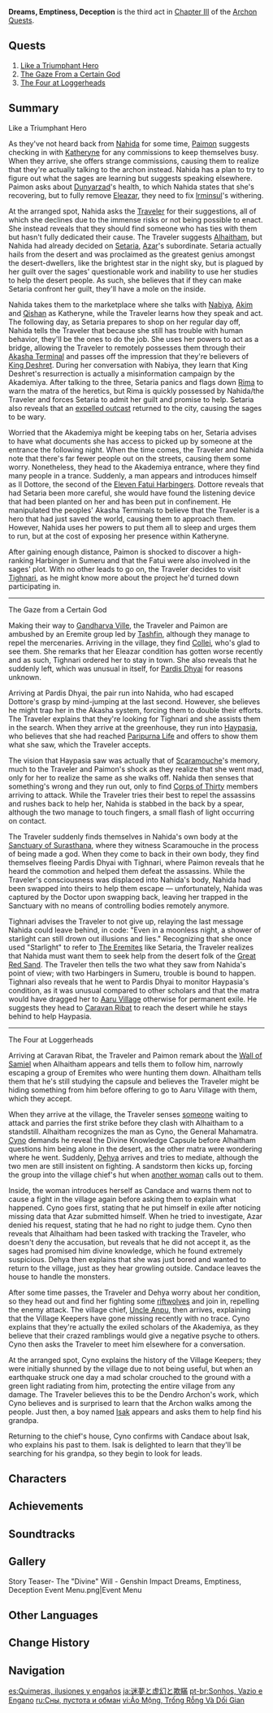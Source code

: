 {{Act Infobox
|image          = Story Card Chapter III Act III.png
|type           = Archon
|chapter        = Chapter III
|actNum         = III
|region         = Sumeru
|prev           = The Morn a Thousand Roses Brings
|next           = King Deshret and the Three Magi
|ARReq          = 35
|rep            = Sumeru
|repAmt         = 100
|repOrder       = 498
}}
{{Description|"The world as it is, and all that is in it &mdash; it is but a dream, empty and full of lies."<br>The [[Sabzeruz Festival]] samsara finally comes to an end.<br>The path to saving the god lies within the desert stars.<br>"I am the lord of the scarlet soil. My deeds are world-renowned, and even the strong kneel before me!"}}
'''Dreams, Emptiness, Deception''' is the third act in [[Chapter III]] of the [[Archon Quests]].

==Quests==
# [[Like a Triumphant Hero]]
# [[The Gaze From a Certain God]]
# [[The Four at Loggerheads]]

==Summary==
;Like a Triumphant Hero
As they've not heard back from [[Nahida]] for some time, [[Paimon]] suggests checking in with [[Katheryne]] for any commissions to keep themselves busy. When they arrive, she offers strange commissions, causing them to realize that they're actually talking to the archon instead. Nahida has a plan to try to figure out what the sages are learning but suggests speaking elsewhere. Paimon asks about [[Dunyarzad]]'s health, to which Nahida states that she's recovering, but to fully remove [[Eleazar]], they need to fix [[Irminsul]]'s withering.

At the arranged spot, Nahida asks the [[Traveler]] for their suggestions, all of which she declines due to the immense risks or not being possible to enact. She instead reveals that they should find someone who has ties with them but hasn't fully dedicated their cause. The Traveler suggests [[Alhaitham]], but Nahida had already decided on [[Setaria]], [[Azar]]'s subordinate. Setaria actually hails from the desert and was proclaimed as the greatest genius amongst the desert-dwellers, like the brightest star in the night sky, but is plagued by her guilt over the sages' questionable work and inability to use her studies to help the desert people. As such, she believes that if they can make Setaria confront her guilt, they'll have a mole on the inside.

Nahida takes them to the marketplace where she talks with [[Nabiya]], [[Akim]] and [[Qishan]] as Katheryne, while the Traveler learns how they speak and act. The following day, as Setaria prepares to shop on her regular day off, Nahida tells the Traveler that because she still has trouble with human behavior, they'll be the ones to do the job. She uses her powers to act as a bridge, allowing the Traveler to remotely possesses them through their [[Akasha Terminal]] and passes off the impression that they're believers of [[King Deshret]]. During her conversation with Nabiya, they learn that King Deshret's resurrection is actually a misinformation campaign by the Akademiya. After talking to the three, Setaria panics and flags down [[Rima]] to warn the matra of the heretics, but Rima is quickly possessed by Nahida/the Traveler and forces Setaria to admit her guilt and promise to help. Setaria also reveals that an [[Il Dottore|expelled outcast]] returned to the city, causing the sages to be wary.

Worried that the Akademiya might be keeping tabs on her, Setaria advises to have what documents she has access to picked up by someone at the entrance the following night. When the time comes, the Traveler and Nahida note that there's far fewer people out on the streets, causing them some worry. Nonetheless, they head to the Akademiya entrance, where they find many people in a trance. Suddenly, a man appears and introduces himself as Il Dottore, the second of the [[Eleven Fatui Harbingers]]. Dottore reveals that had Setaria been more careful, she would have found the listening device that had been planted on her and has been put in confinement. He manipulated the peoples' Akasha Terminals to believe that the Traveler is a hero that had just saved the world, causing them to approach them. However, Nahida uses her powers to put them all to sleep and urges them to run, but at the cost of exposing her presence within Katheryne.

After gaining enough distance, Paimon is shocked to discover a high-ranking Harbinger in Sumeru and that the Fatui were also involved in the sages' plot. With no other leads to go on, the Traveler decides to visit [[Tighnari]], as he might know more about the project he'd turned down participating in.
----
;The Gaze from a Certain God
Making their way to [[Gandharva Ville]], the Traveler and Paimon are ambushed by an Eremite group led by [[Tashfin]], although they manage to repel the mercenaries. Arriving in the village, they find [[Collei]], who's glad to see them. She remarks that her Eleazar condition has gotten worse recently and as such, Tighnari ordered her to stay in town. She also reveals that he suddenly left, which was unusual in itself, for [[Pardis Dhyai]] for reasons unknown.

Arriving at Pardis Dhyai, the pair run into Nahida, who had escaped Dottore's grasp by mind-jumping at the last second. However, she believes he might trap her in the Akasha system, forcing them to double their efforts. The Traveler explains that they're looking for Tighnari and she assists them in the search. When they arrive at the greenhouse, they run into [[Haypasia]], who believes that she had reached [[Paripurna Life]] and offers to show them what she saw, which the Traveler accepts.

The vision that Haypasia saw was actually that of [[Scaramouche]]'s memory, much to the Traveler and Paimon's shock as they realize that she went mad, only for her to realize the same as she walks off. Nahida then senses that something's wrong and they run out, only to find [[Corps of Thirty]] members arriving to attack. While the Traveler tries their best to repel the assassins and rushes back to help her, Nahida is stabbed in the back by a spear, although the two manage to touch fingers, a small flash of light occurring on contact.

The Traveler suddenly finds themselves in Nahida's own body at the [[Sanctuary of Surasthana]], where they witness Scaramouche in the process of being made a god. When they come to back in their own body, they find themselves fleeing Pardis Dhyai with Tighnari, where Paimon reveals that he heard the commotion and helped them defeat the assassins. While the Traveler's consciousness was displaced into Nahida's body, Nahida had been swapped into theirs to help them escape &mdash; unfortunately, Nahida was captured by the Doctor upon swapping back, leaving her trapped in the Sanctuary with no means of controlling bodies remotely anymore.

Tighnari advises the Traveler to not give up, relaying the last message Nahida could leave behind, in code: "Even in a moonless night, a shower of starlight can still drown out illusions and lies." Recognizing that she once used "Starlight" to refer to [[The Eremites]] like Setaria, the Traveler realizes that Nahida must want them to seek help from the desert folk of the [[Great Red Sand]]. The Traveler then tells the two what they saw from Nahida's point of view; with two Harbingers in Sumeru, trouble is bound to happen. Tighnari also reveals that he went to Pardis Dhyai to monitor Haypasia's condition, as it was unusual compared to other scholars and that the matra would have dragged her to [[Aaru Village]] otherwise for permanent exile. He suggests they head to [[Caravan Ribat]] to reach the desert while he stays behind to help Haypasia.
----
;The Four at Loggerheads
Arriving at Caravan Ribat, the Traveler and Paimon remark about the [[Wall of Samiel]] when Alhaitham appears and tells them to follow him, narrowly escaping a group of Eremites who were hunting them down. Alhaitham tells them that he's still studying the capsule and believes the Traveler might be hiding something from him before offering to go to Aaru Village with them, which they accept.

When they arrive at the village, the Traveler senses [[Cyno|someone]] waiting to attack and parries the first strike before they clash with Alhaitham to a standstill. Alhaitham recognizes the man as Cyno, the General Mahamatra. [[Cyno]] demands he reveal the Divine Knowledge Capsule before Alhaitham questions him being alone in the desert, as the other matra were wondering where he went. Suddenly, [[Dehya]] arrives and tries to mediate, although the two men are still insistent on fighting. A sandstorm then kicks up, forcing the group into the village chief's hut when [[Candace|another woman]] calls out to them.

Inside, the woman introduces herself as Candace and warns them not to cause a fight in the village again before asking them to explain what happened. Cyno goes first, stating that he put himself in exile after noticing missing data that Azar submitted himself. When he tried to investigate, Azar denied his request, stating that he had no right to judge them. Cyno then reveals that Alhaitham had been tasked with tracking the Traveler, who doesn't deny the accusation, but reveals that he did not accept it, as the sages had promised him divine knowledge, which he found extremely suspicious. Dehya then explains that she was just bored and wanted to return to the village, just as they hear growling outside. Candace leaves the house to handle the monsters.

After some time passes, the Traveler and Dehya worry about her condition, so they head out and find her fighting some [[riftwolf|riftwolves]] and join in, repelling the enemy attack. The village chief, [[Uncle Anpu]], then arrives, explaining that the Village Keepers have gone missing recently with no trace. Cyno explains that they're actually the exiled scholars of the Akademiya, as they believe that their crazed ramblings would give a negative psyche to others. Cyno then asks the Traveler to meet him elsewhere for a conversation.

At the arranged spot, Cyno explains the history of the Village Keepers; they were initially shunned by the village due to not being useful, but when an earthquake struck one day a mad scholar crouched to the ground with a green light radiating from him, protecting the entire village from any damage. The Traveler believes this to be the Dendro Archon's work, which Cyno believes and is surprised to learn that the Archon walks among the people. Just then, a boy named [[Isak]] appears and asks them to help find his grandpa.

Returning to the chief's house, Cyno confirms with Candace about Isak, who explains his past to them. Isak is delighted to learn that they'll be searching for his grandpa, so they begin to look for leads.

==Characters==
{{Character Appearances|Dreams, Emptiness, Deception|type=Act}}

==Achievements==
{{Achievement Topic Table|quest=Dreams, Emptiness, Deception}}

==Soundtracks==
{{Soundtracks by Category Table|type=quest}}

==Gallery==
<gallery>
Story Teaser- The "Divine" Will - Genshin Impact
Dreams, Emptiness, Deception Event Menu.png|Event Menu
</gallery>
<!--
==Trivia==
-->
==Other Languages==
{{Other Languages
|en      = Dreams, Emptiness, Deception
|zhs     = 迷梦与空幻与欺骗
|zhs_rm  = Mímèng yǔ Kōnghuàn yǔ Qīpiàn
|zht     = 迷夢與空幻與欺騙
|zht_rm  = Mímèng yǔ Kōnghuàn yǔ Qīpiàn
|zh_tl   = Delusion, Illusion, and Deception
|ja      = 迷夢と虚幻と欺瞞
|ja_rm   = Meimu to Kyogen to Giman{{Assumed}}
|ja_tl   = Delusion, Illusion, and Deception
|ko      = 미몽과 허상 그리고 기만
|ko_rm   = Mimong-gwa Heosang Geurigo Giman
|ko_tl   = Delusion, Illusion, and Deception
|es      = Quimeras, ilusiones y engaños
|es_tl   = Chimeras, Illusions and Deceptions
|fr      = Rêves, futilité et tromperie
|fr_tl   = Dreams, Futility, and Deception
|ru      = Сны, пустота и обман
|ru_tl   = Dreams, Emptiness, and Deception
|th      = นิมิต มายา และการลวงหลอก
|th_rm   = Nimit Maya lae Kan Luang-Lok
|th_tl   = Premonition, Illusion, and  Deception
|vi      = Ảo Mộng, Trống Rỗng Và Dối Gian
|vi_tl   = Illusion, Emptiness and Deception
|de      = Luftschlösser, Illusionen und Betrug
|de_tl   = {{Wt|castle in the air|Castles in the Air}}, Illusions and Deception
|id      = Mimpi, Kekosongan, dan Muslihat
|id_tl   = Dreams, Emptiness, and Deception
|pt      = Sonhos, Vazio e Engano
|pt_tl   = Dreams, Emptiness and Deception
|tr      = Rüyalar, Boşluk, Yanılgı
|tr_tl   = Dreams, Emptiness, Delusion
|it      = Sogni, senso di vuoto e inganno
|it_tl   = Dreams, a Sense of Emptiness and Deception
}}

==Change History==
{{Change History|3.1}}

==Navigation==
{{Archon Quest Navbox|Chapter III}}

[[es:Quimeras, ilusiones y engaños]]
[[ja:迷夢と虚幻と欺瞞]]
[[pt-br:Sonhos, Vazio e Engano]]
[[ru:Сны, пустота и обман]]
[[vi:Ảo Mộng, Trống Rỗng Và Dối Gian]]
